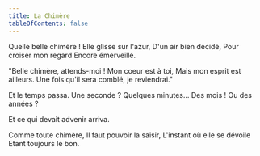 ```yaml
---
title: La Chimère
tableOfContents: false
---
```




<CenteredBlurryImage alt="La Chimère - Generated by ChatGPT" src={imgChimera} height={400}/>

<Composition>
Quelle belle chimère !
Elle glisse sur l'azur,
D'un air bien décidé,
Pour croiser mon regard
Encore émerveillé.

"Belle chimère, attends-moi !
Mon coeur est à toi,
Mais mon esprit est ailleurs.
Une fois qu'il sera comblé, je reviendrai."

Et le temps passa.
Une seconde ?
Quelques minutes...
Des mois !
Ou des années ?

Et ce qui devait advenir arriva.

Comme toute chimère,
Il faut pouvoir la saisir,
L'instant où elle se dévoile
Etant toujours le bon.
</Composition>

<ByNcDcCc title="La Chimère" year="2002" />